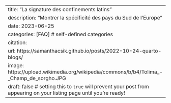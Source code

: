 ---
title: "La signature des confinements latins"
description: "Montrer la spécificité des pays du Sud de l'Europe"
date: 2023-06-25
categories: [FAQ] # self-defined categories
citation: 
  url: https://samanthacsik.github.io/posts/2022-10-24-quarto-blogs/ 
image: https://upload.wikimedia.org/wikipedia/commons/b/b4/Tolima_-_Champ_de_sorgho.JPG
draft: false # setting this to `true` will prevent your post from appearing on your listing page until you're ready!
---